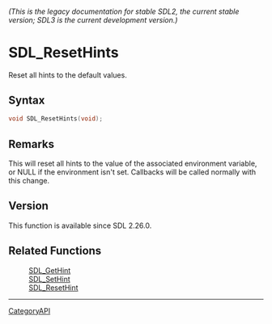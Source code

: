 ====== (This is the legacy documentation for stable SDL2, the current stable version; SDL3 is the current development version.) ======
= SDL_ResetHints =

Reset all hints to the default values.

== Syntax ==

<syntaxhighlight lang='c'>
void SDL_ResetHints(void);
</syntaxhighlight>

== Remarks ==

This will reset all hints to the value of the associated environment
variable, or NULL if the environment isn't set. Callbacks will be called
normally with this change.

== Version ==

This function is available since SDL 2.26.0.

== Related Functions ==

:[[SDL_GetHint]]
:[[SDL_SetHint]]
:[[SDL_ResetHint]]

----
[[CategoryAPI]]


